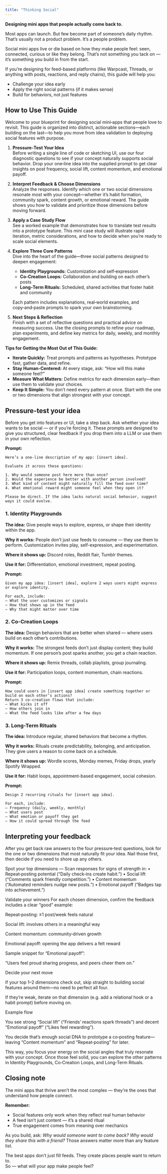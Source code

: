 ```yaml
---
title: "Thinking Social"
---
```



**Designing mini apps that people actually come back to.**

Most apps can launch. But few become part of someone’s daily rhythm.  
That’s usually not a product problem. It’s a people problem.

Social mini apps live or die based on how they make people feel: seen, connected, curious or like they belong. That’s not something you tack on — it’s something you build in from the start.

If you’re designing for feed-based platforms (like Warpcast, Threads, or anything with posts, reactions, and reply chains), this guide will help you:

- Challenge your idea early
- Apply the right social patterns (if it makes sense)
- Build for behaviors, not just features

## How to Use This Guide

Welcome to your blueprint for designing social mini‑apps that people love to revisit. This guide is organized into distinct, actionable sections—each building on the last—to help you move from idea validation to deploying social features with purpose.

1. **Pressure‑Test Your Idea**  
   Before writing a single line of code or sketching UI, use our four diagnostic questions to see if your concept naturally supports social behavior. Drop your one‑line idea into the supplied prompt to get clear insights on post frequency, social lift, content momentum, and emotional payoff.

2. **Interpret Feedback & Choose Dimensions**  
   Analyze the responses. Identify which one or two social dimensions resonate most with your concept—whether it’s habit formation, community spark, content growth, or emotional reward. The guide shows you how to validate and prioritize those dimensions before moving forward.

3. **Apply a Case Study Flow**  
   See a worked example that demonstrates how to translate test results into a prototype feature. This mini case study will illustrate rapid iteration, metric considerations, and how to decide when you’re ready to scale social elements.

4. **Explore Three Core Patterns**  
   Dive into the heart of the guide—three social patterns designed to deepen engagement:

   - **Identity Playgrounds:** Customization and self‑expression
   - **Co‑Creation Loops:** Collaboration and building on each other’s posts
   - **Long‑Term Rituals:** Scheduled, shared activities that foster habit and community

   Each pattern includes explanations, real‑world examples, and copy‑and‑paste prompts to spark your own brainstorming.

5. **Next Steps & Reflection**  
   Finish with a set of reflective questions and practical advice on measuring success. Use the closing prompts to refine your roadmap, plan experiments, and define key metrics for daily, weekly, and monthly engagement.

**Tips for Getting the Most Out of This Guide:**

- **Iterate Quickly:** Treat prompts and patterns as hypotheses. Prototype fast, gather data, and refine.
- **Stay Human‑Centered:** At every stage, ask: “How will this make someone feel?”
- **Measure What Matters:** Define metrics for each dimension early—then use them to validate your choices.
- **Keep It Simple:** You don’t need every pattern at once. Start with the one or two dimensions that align strongest with your concept.

## Pressure-test your idea

Before you get into features or UI, take a step back. Ask whether your idea wants to be social — or if you’re forcing it. These prompts are designed to give you structured, clear feedback if you drop them into a LLM or use them in your own reflection.

**Prompt:**

```
Here’s a one-line description of my app: [insert idea].

Evaluate it across these questions:

1. Why would someone post here more than once?
2. Would the experience be better with another person involved?
3. What kind of content might naturally fill the feed over time?
4. What emotional reward might someone feel when they open it?

Please be direct. If the idea lacks natural social behavior, suggest ways it could evolve.

```

### 1. Identity Playgrounds

**The idea:** Give people ways to explore, express, or shape their identity within the app.

**Why it works:** People don’t just use feeds to consume — they use them to perform. Customization invites play, self-expression, and experimentation.

**Where it shows up:** Discord roles, Reddit flair, Tumblr themes.

**Use it for:** Differentiation, emotional investment, repeat posting.

**Prompt:**

```
Given my app idea: [insert idea], explore 2 ways users might express or explore identity.

For each, include:
– What the user customizes or signals
– How that shows up in the feed
– Why that might matter over time
```

### 2. Co-Creation Loops

**The idea:** Design behaviors that are better when shared — where users build on each other’s contributions.

**Why it works:** The strongest feeds don’t just display content; they build momentum. If one person’s post sparks another, you get a chain reaction.

**Where it shows up:** Remix threads, collab playlists, group journaling.

**Use it for:** Participation loops, content momentum, chain reactions.

**Prompt:**

```
How could users in [insert app idea] create something together or build on each other’s actions?
Return 3 co-creation flows that include:
– What kicks it off
– How others join in
– What the feed looks like after a few days

```

### 3. Long-Term Rituals

**The idea:** Introduce regular, shared behaviors that become a rhythm.

**Why it works:** Rituals create predictability, belonging, and anticipation. They give users a reason to come back on a schedule.

**Where it shows up:** Wordle scores, Monday memes, Friday drops, yearly Spotify Wrapped.

**Use it for:** Habit loops, appointment-based engagement, social cohesion.

**Prompt:**

```
Design 2 recurring rituals for [insert app idea].

For each, include:
– Frequency (daily, weekly, monthly)
– What users post
– What emotion or payoff they get
– How it could spread through the feed

```

## Interpreting your feedback

After you get back raw answers to the four pressure‑test questions, look for the one or two dimensions that most naturally fit your idea. Nail those first, then decide if you need to shore up any others.

Spot your top dimensions
— Scan responses for signs of strength in:
• Repeat‑posting potential (“Daily check‑ins create habit.”)
• Social lift (“Comments spark friendly competition.”)
• Content momentum (“Automated reminders nudge new posts.”)
• Emotional payoff (“Badges tap into achievement.”)

Validate your winners
For each chosen dimension, confirm the feedback includes a clear “good” example:

Repeat‑posting: ≥1 post/week feels natural

Social lift: involves others in a meaningful way

Content momentum: community‑driven growth

Emotional payoff: opening the app delivers a felt reward

Sample snippet for “Emotional payoff”:

“Users feel proud sharing progress, and peers cheer them on.”

Decide your next move

If your top 1–2 dimensions check out, skip straight to building social features around them—no need to perfect all four.

If they’re weak, iterate on that dimension (e.g. add a relational hook or a habit prompt) before moving on.

Example flow

You see strong “Social lift” (“Friends’ reactions spark threads”) and decent “Emotional payoff” (“Likes feel rewarding”).

You decide that’s enough social DNA to prototype a co‑posting feature—leaving “Content momentum” and “Repeat‑posting” for later.

This way, you focus your energy on the social angles that truly resonate with your concept. Once those feel solid, you can explore the other patterns in Identity Playgrounds, Co‑Creation Loops, and Long‑Term Rituals.

## Closing note

The mini apps that thrive aren’t the most complex — they’re the ones that understand how people connect.

**Remember:**

- Social features only work when they reflect real human behavior
- A feed isn’t just content — it’s a shared ritual
- True engagement comes from meaning over mechanics

As you build, ask: _Why would someone want to come back? Why would they share this with a friend?_ Those answers matter more than any feature list.

The best apps don’t just fill feeds. They create places people want to return to.  
So — what will your app make people feel?
